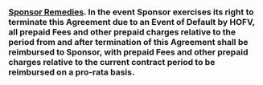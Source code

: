 ### [Sponsor Remedies]{.underline}. In the event Sponsor exercises its right to terminate this Agreement due to an Event of Default by HOFV, all prepaid Fees and other prepaid charges relative to the period from and after termination of this Agreement shall be reimbursed to Sponsor, with prepaid Fees and other prepaid charges relative to the current contract period to be reimbursed on a pro-rata basis. {#termination-available-remedies:remedies-effect-of-termination:sponsor-remedies}
